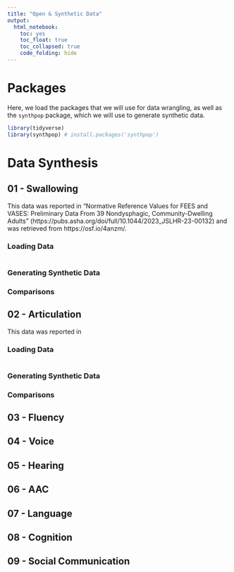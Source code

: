 ```yaml
---
title: "Open & Synthetic Data"
output:
  html_notebook:
    toc: yes
    toc_float: true
    toc_collapsed: true
    code_folding: hide
---
```


# Packages
Here, we load the packages that we will use for data wrangling, as well as the `synthpop` package, which we will use to generate synthetic data.
```r
library(tidyverse)
library(synthpop) # install.packages('synthpop')
```

# Data Synthesis {.tabset}
## 01 - Swallowing
This data was reported in "Normative Reference Values for FEES and VASES: Preliminary Data From 39 Nondysphagic, Community-Dwelling Adults" (https://pubs.asha.org/doi/full/10.1044/2023_JSLHR-23-00132) and was retrieved from https://osf.io/4anzm/.

### Loading Data
```r

```

### Generating Synthetic Data

### Comparisons

## 02 - Articulation
This data was reported in 

### Loading Data
```r

```

### Generating Synthetic Data

### Comparisons

## 03 - Fluency

## 04 - Voice

## 05 - Hearing

## 06 - AAC

## 07 - Language

## 08 - Cognition

## 09 - Social Communication

## {- .leave-tabset}